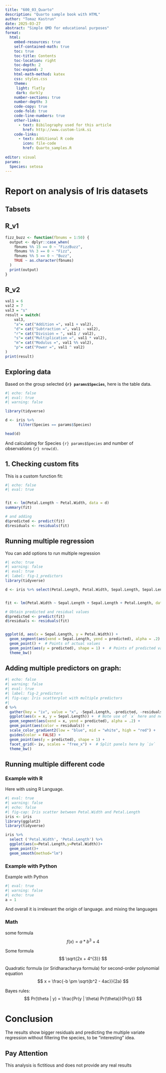 ```yaml
---
title: "600_03_Quarto"
description: "Quarto sample book with HTML"
author: "Tomaz Kastrun"
date: 2025-03-27
abstract: "Simple QMD for educational purposes"
format:
  html:
    embed-resources: true
    self-contained-math: true
    toc: true
    toc-title: Contents
    toc-location: right
    toc-depth: 2
    toc-expand: 2
    html-math-method: katex
    css: styles.css
    theme:
     light: flatly
     dark: darkly
    number-sections: true
    number-depth: 3
    code-copy: true
    code-fold: true
    code-line-numbers: true
    other-links:
      - text: Bibilography used for this article
        href: http://www.custom-link.si
    code-links:
      - text: Additional R code
        icon: file-code
        href: Quarto_samples.R
    
editor: visual
params:
  Species: setosa
---
```


#  Report on analysis of Iris datasets

## Tabsets

::: {.panel-tabset}

## R_v1
``` .r
fizz_buzz <- function(fbnums = 1:50) {
  output <- dplyr::case_when(
    fbnums %% 15 == 0 ~ "FizzBuzz",
    fbnums %% 3 == 0 ~ "Fizz",
    fbnums %% 5 == 0 ~ "Buzz",
    TRUE ~ as.character(fbnums)
  )
  print(output)
}
```

## R_v2
``` .r
val1 = 6  
val2 = 7
val3 = "s"  
result = switch(  
    val3,  
    "a"= cat("Addition =", val1 + val2),  
    "d"= cat("Subtraction =", val1 - val2),  
    "r"= cat("Division = ", val1 / val2),  
    "s"= cat("Multiplication =", val1 * val2),
    "m"= cat("Modulus =", val1 %% val2),
    "p"= cat("Power =", val1 ^ val2)
)  
print(result)
```
::: 

## Exploring data

Based on the group selected **`{r} params$Species`**, here is the table data.


```r
#| echo: false
#| eval: true
#| warning: false

library(tidyverse)

d <- iris %>%
      filter(Species == params$Species)

head(d)
```

And calculating for Species `{r} params$Species` and number of observations `{r} nrow(d)`.

## 1. Checking custom fits

This is a custom function fit:

`````r
#| echo: false
#| eval: true


fit <- lm(Petal.Length ~ Petal.Width, data = d)   
summary(fit) 

# and adding
d$predicted <- predict(fit)   
d$residuals <- residuals(fit) 

`````



##  Running multiple regression

You can add options to run multiple regression

```r
#| echo: true
#| warning: false
#| eval: true
#| label: fig-1_predictors
library(tidyverse)

d <- iris %>% select(Petal.Length, Petal.Width, Sepal.Length, Sepal.Length)


fit <- lm(Petal.Width ~ Sepal.Length + Sepal.Length + Petal.Length, data = d)

# Obtain predicted and residual values
d$predicted <- predict(fit)
d$residuals <- residuals(fit)


ggplot(d, aes(x = Sepal.Length, y = Petal.Width)) +
  geom_segment(aes(xend = Sepal.Length, yend = predicted), alpha = .2) +  # Lines to connect points
  geom_point() +  # Points of actual values
  geom_point(aes(y = predicted), shape = 1) +  # Points of predicted values
  theme_bw()
```

##  Adding multiple predictors on graph:

`````r
#| echo: false
#| warning: false
#| eval: true
#| label: fig-2_predictors
#| fig-cap: Iris scatterplot with multiple predictors
#| 
d %>% 
  gather(key = "iv", value = "x", -Sepal.Length, -predicted, -residuals) %>%  # Get data into shape
  ggplot(aes(x = x, y = Sepal.Length)) +  # Note use of `x` here and next line
  geom_segment(aes(xend = x, yend = predicted), alpha = .2) +
  geom_point(aes(color = residuals)) +
  scale_color_gradient2(low = "blue", mid = "white", high = "red") +
  guides(color = FALSE) +
  geom_point(aes(y = predicted), shape = 1) +
  facet_grid(~ iv, scales = "free_x") +  # Split panels here by `iv`
  theme_bw()
`````

##  Running multiple different code


###  Example with  R

Here with using R Language.

```r
#| eval: true
#| warning: false
#| echo: false
#| fig-cap: Iris scatter between Petal.Width and Petal.Length
iris <- iris
library(ggplot2)
library(tidyverse)

iris %>%
  select ('Petal.Width', 'Petal.Length') %>%
  ggplot(aes(x=Petal.Length,y=Petal.Width))+
  geom_point()+
  geom_smooth(method="lm")

```

###  Example with Python

Example with Python

```python
#| eval: true
#| warning: false
#| echo: true
a = 1
```

And overall it is irrelevant the origin of language. and mixing the languages

### Math 

some formula
$$
f(x) = a*b^{3} + 4
$$

Some formula
$$
\sqrt{2x + 4^{3}}
$$


Quadratic formula (or Sridharacharya formula) for second-order polynomial equation 
$$
x = \frac{-b \pm \sqrt{b^2 - 4ac}}{2a}
$$ 

Bayes rules:
$$
Pr(\theta | y) = \frac{Pr(y | \theta) Pr(\theta)}{Pr(y)}
$$



#  Conclusion

The results show bigger residuals and predicting the multiple variate regression without filtering the species, to be "interesting" idea. 

::: {.callout-note appearance="simple"}
## Pay Attention

This analysis is fictitious and does not provide any real results
:::

